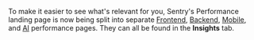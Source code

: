 <Alert>

To make it easier to see what's relevant for you, Sentry's Performance landing page is now being split into separate <a href="/product/insights/frontend/" target="_blank">Frontend</a>,  <a href="/product/insights/backend/" target="_blank">Backend</a>, <a href="/product/insights/mobile/" target="_blank">Mobile</a>, and
 <a href="/product/insights/ai/" target="_blank">AI</a> performance pages. They can all be found in the **Insights** tab.

</Alert>
